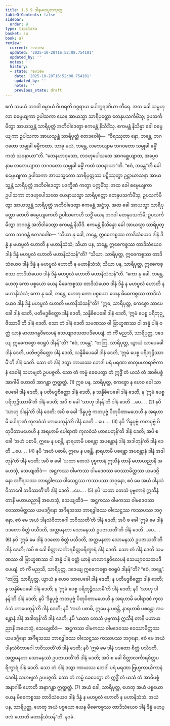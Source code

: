 ```yaml
---
title: 1.5.9 ဒါနမဟပ္ဖလသုတ္တ
tableOfContents: false
sidebar:
  order: 9
type: tipitaka
basket: su
book: a7
review:
  current: review
  updated: '2025-10-20T16:52:08.754101'
  updated_by: ''
  notes: ''
  history:
  - state: review
    date: '2025-10-20T16:52:08.754101'
    updated_by: ''
    notes: ''
    previous_state: draft
---
```



<DynamicBreadcrumb />


<ReviewStatus review={frontmatter.review} showDetails={true} />

<HypothesisAnnotation frontmatter={frontmatter} />

<Division number="52" book="a7" e="ch" v="16" p="441">

<Paragraph number="296" book="a7">
ဧကံ သမယံ ဘဂဝါ စမ္ပာယံ ဝိဟရတိ ဂဂ္ဂရာယ ပေါက္ခရဏိယာ တီရေ. အထ ခေါ သမ္ဗဟုလာ စမ္ပေယျကာ ဥပါသကာ ယေန အာယသ္မာ သာရိပုတ္တော တေနုပသင်္ကမိံသု; ဥပသင်္ကမိတွာ အာယသ္မန္တံ သာရိပုတ္တံ အဘိဝါဒေတွာ ဧကမန္တံ နိသီဒိံသု. ဧကမန္တံ နိသိန္နာ ခေါ စမ္ပေယျကာ ဥပါသကာ အာယသ္မန္တံ သာရိပုတ္တံ ဧတဒဝေါစုံ—  “စိရဿုတာ နော, ဘန္တေ, ဘဂဝတော သမ္မုခါ ဓမ္မီကထာ. သာဓု မယံ, ဘန္တေ, လဘေယျာမ ဘဂဝတော သမ္မုခါ ဓမ္မိံ ကထံ သဝနာယာ”တိ. “တေနဟာဝုသော, တဒဟုပေါသထေ အာဂစ္ဆေယျာထ, အပ္ပေဝ နာမ လဘေယျာထ ဘဂဝတော သမ္မုခါ ဓမ္မိံ ကထံ သဝနာယာ”တိ. “ဧဝံ, ဘန္တေ”တိ ခေါ စမ္ပေယျကာ ဥပါသကာ အာယသ္မတော သာရိပုတ္တဿ ပဋိဿုတွာ ဥဋ္ဌာယာသနာ အာယသ္မန္တံ သာရိပုတ္တံ အဘိဝါဒေတွာ ပဒက္ခိဏံ ကတွာ ပက္ကမိံသု.
</Paragraph>

<Paragraph number="297" book="a7">
အထ ခေါ စမ္ပေယျကာ ဥပါသကာ တဒဟုပေါသထေ ယေနာယသ္မာ သာရိပုတ္တော တေနုပသင်္ကမိံသု; ဥပသင်္ကမိတွာ အာယသ္မန္တံ သာရိပုတ္တံ အဘိဝါဒေတွာ ဧကမန္တံ အဋ္ဌံသု. အထ ခေါ အာယသ္မာ သာရိပုတ္တော တေဟိ စမ္ပေယျကေဟိ ဥပါသကေဟိ သဒ္ဓိံ ယေန ဘဂဝါ တေနုပသင်္ကမိ; ဥပသင်္ကမိတွာ ဘဂဝန္တံ အဘိဝါဒေတွာ ဧကမန္တံ နိသီဒိ. ဧကမန္တံ နိသိန္နော ခေါ အာယသ္မာ သာရိပုတ္တော ဘဂဝန္တံ ဧတဒဝေါစ—
</Paragraph>

<Paragraph number="298" book="a7">
“သိယာ နု ခေါ, ဘန္တေ, ဣဓေကစ္စဿ တာဒိသံယေဝ ဒါနံ ဒိန္နံ န မဟပ္ဖလံ ဟောတိ န မဟာနိသံသံ; သိယာ ပန, ဘန္တေ, ဣဓေကစ္စဿ တာဒိသံယေဝ ဒါနံ ဒိန္နံ မဟပ္ဖလံ ဟောတိ မဟာနိသံသန်”တိ? “သိယာ, သာရိပုတ္တ, ဣဓေကစ္စဿ တာဒိသံယေဝ ဒါနံ ဒိန္နံ န မဟပ္ဖလံ ဟောတိ န မဟာနိသံသံ; သိယာ ပန, သာရိပုတ္တ, ဣဓေကစ္စဿ တာဒိသံယေဝ ဒါနံ ဒိန္နံ မဟပ္ဖလံ ဟောတိ မဟာနိသံသန်”တိ. “ကော နု ခေါ, ဘန္တေ, ဟေတု ကော ပစ္စယော ယေန မိဓေကစ္စဿ တာဒိသံယေဝ ဒါနံ ဒိန္နံ န မဟပ္ဖလံ ဟောတိ န မဟာနိသံသံ; ကော နု ခေါ, ဘန္တေ, ဟေတု ကော ပစ္စယော ယေန မိဓေကစ္စဿ တာဒိသံယေဝ ဒါနံ ဒိန္နံ မဟပ္ဖလံ ဟောတိ မဟာနိသံသန်”တိ?
</Paragraph>

<Paragraph number="299" book="a7">
“ဣဓ, သာရိပုတ္တ, ဧကစ္စော သာပေခေါ ဒါနံ ဒေတိ, ပတိဗဒ္ဓစိတ္တော ဒါနံ ဒေတိ, သန္နိဓိပေခေါ ဒါနံ ဒေတိ, ‘ဣမံ ပေစ္စ ပရိဘုဉ္ဇိဿာမီ’တိ ဒါနံ ဒေတိ. သော တံ ဒါနံ ဒေတိ သမဏဿ ဝါ ဗြာဟ္မဏဿ ဝါ အန္နံ ပါနံ ဝတ္ထံ ယာနံ မာလာဂန္ဓဝိလေပနံ သေယျာဝသထပဒီပေယျံ. တံ ကိံ မညသိ, သာရိပုတ္တ, ဒဒေယျ ဣဓေကစ္စော ဧဝရူပံ ဒါနန်”တိ? “ဧဝံ, ဘန္တေ”.
</Paragraph>

<Paragraph number="300" book="a7">
“တတြ, သာရိပုတ္တ, ယွာယံ သာပေခေါ ဒါနံ ဒေတိ, ပတိဗဒ္ဓစိတ္တော ဒါနံ ဒေတိ, သန္နိဓိပေခေါ ဒါနံ ဒေတိ, ‘ဣမံ ပေစ္စ ပရိဘုဉ္ဇိဿာမီ’တိ ဒါနံ ဒေတိ. သော တံ ဒါနံ ဒတွာ ကာယဿ ဘေဒါ ပရံ မရဏာ စာတုမဟာရာဇိကာနံ ဒေဝါနံ သဟဗျတံ ဥပပဇ္ဇတိ. သော တံ ကမ္မံ ခေပေတွာ တံ ဣဒ္ဓိံ တံ ယသံ တံ အာဓိပစ္စံ အာဂါမီ ဟောတိ အာဂန္တာ ဣတ္ထတ္တံ. (1)
</Paragraph>

<Paragraph number="301" book="a7">
ဣဓ ပန, သာရိပုတ္တ, ဧကစ္စော န ဟေဝ ခေါ သာပေခေါ ဒါနံ ဒေတိ, န ပတိဗဒ္ဓစိတ္တော ဒါနံ ဒေတိ, န သန္နိဓိပေခေါ ဒါနံ ဒေတိ, န ‘ဣမံ ပေစ္စ ပရိဘုဉ္ဇိဿာမီ’တိ ဒါနံ ဒေတိ; အပိ စ ခေါ ‘သာဟု ဒါနန်’တိ ဒါနံ ဒေတိ …ပေ… . (2)
</Paragraph>

<Paragraph number="302" book="a7">
နပိ ‘သာဟု ဒါနန်’တိ ဒါနံ ဒေတိ; အပိ စ ခေါ ‘ဒိန္နပုဗ္ဗံ ကတပုဗ္ဗံ ပိတုပိတာမဟေဟိ န အရဟာမိ ပေါရာဏံ ကုလဝံသံ ဟာပေတုန်’တိ ဒါနံ ဒေတိ …ပေ… . (3)
</Paragraph>

<Paragraph number="303" book="a7">
နပိ ‘ဒိန္နပုဗ္ဗံ ကတပုဗ္ဗံ ပိတုပိတာမဟေဟိ န အရဟာမိ ပေါရာဏံ ကုလဝံသံ ဟာပေတုန်’တိ ဒါနံ ဒေတိ; အပိ စ ခေါ ‘အဟံ ပစာမိ, ဣမေ န ပစန္တိ, နာရဟာမိ ပစန္တော အပစန္တာနံ ဒါနံ အဒါတုန်’တိ ဒါနံ ဒေတိ …ပေ… . (4)
</Paragraph>

<Paragraph number="304" book="a7">
နပိ ‘အဟံ ပစာမိ, ဣမေ န ပစန္တိ, နာရဟာမိ ပစန္တော အပစန္တာနံ ဒါနံ အဒါတုန်’တိ ဒါနံ ဒေတိ; အပိ စ ခေါ ‘ယထာ တေသံ ပုဗ္ဗကာနံ ဣသီနံ တာနိ မဟာယညာနိ အဟေသုံ, သေယျထိဒံ—  အဋ္ဌကဿ ဝါမကဿ ဝါမဒေဝဿ ဝေဿာမိတ္တဿ ယမဒဂ္ဂိနော အင်္ဂီရသဿ ဘာရဒွါဇဿ ဝါသေဋ္ဌဿ ကဿပဿ ဘဂုနော, ဧဝံ မေ အယံ ဒါနသံဝိဘာဂေါ ဘဝိဿတီ’တိ ဒါနံ ဒေတိ …ပေ… . (5)
</Paragraph>

<Paragraph number="305" book="a7">
နပိ ‘ယထာ တေသံ ပုဗ္ဗကာနံ ဣသီနံ တာနိ မဟာယညာနိ အဟေသုံ, သေယျထိဒံ—  အဋ္ဌကဿ ဝါမကဿ ဝါမဒေဝဿ ဝေဿာမိတ္တဿ ယမဒဂ္ဂိနော အင်္ဂီရသဿ ဘာရဒွါဇဿ ဝါသေဋ္ဌဿ ကဿပဿ ဘဂုနော, ဧဝံ မေ အယံ ဒါနသံဝိဘာဂေါ ဘဝိဿတီ’တိ ဒါနံ ဒေတိ; အပိ စ ခေါ ‘ဣမံ မေ ဒါနံ ဒဒတော စိတ္တံ ပသီဒတိ, အတ္တမနတာ သောမနဿံ ဥပဇာယတီ’တိ ဒါနံ ဒေတိ …ပေ… . (6)
</Paragraph>

<Paragraph number="306" book="a7">
နပိ ‘ဣမံ မေ ဒါနံ ဒဒတော စိတ္တံ ပသီဒတိ, အတ္တမနတာ သောမနဿံ ဥပဇာယတီ’တိ ဒါနံ ဒေတိ; အပိ စ ခေါ စိတ္တာလင်္ကာရစိတ္တပရိက္ခာရံ ဒါနံ ဒေတိ. သော တံ ဒါနံ ဒေတိ သမဏဿ ဝါ ဗြာဟ္မဏဿ ဝါ အန္နံ ပါနံ ဝတ္ထံ ယာနံ မာလာဂန္ဓဝိလေပနံ သေယျာဝသထပဒီပေယျံ. တံ ကိံ မညသိ, သာရိပုတ္တ, ဒဒေယျ ဣဓေကစ္စော ဧဝရူပံ ဒါနန်”တိ? “ဧဝံ, ဘန္တေ”.
</Paragraph>

<Paragraph number="307" book="a7">
“တတြ, သာရိပုတ္တ, ယွာယံ န ဟေဝ သာပေခေါ ဒါနံ ဒေတိ; န ပတိဗဒ္ဓစိတ္တော ဒါနံ ဒေတိ; န သန္နိဓိပေခေါ ဒါနံ ဒေတိ; န ‘ဣမံ ပေစ္စ ပရိဘုဉ္ဇိဿာမီ’တိ ဒါနံ ဒေတိ; နပိ ‘သာဟု ဒါနန်’တိ ဒါနံ ဒေတိ; နပိ ‘ဒိန္နပုဗ္ဗံ ကတပုဗ္ဗံ ပိတုပိတာမဟေဟိ န အရဟာမိ ပေါရာဏံ ကုလဝံသံ ဟာပေတုန်’တိ ဒါနံ ဒေတိ; နပိ ‘အဟံ ပစာမိ, ဣမေ န ပစန္တိ, နာရဟာမိ ပစန္တော အပစန္တာနံ ဒါနံ အဒါတုန်’တိ ဒါနံ ဒေတိ; နပိ ‘ယထာ တေသံ ပုဗ္ဗကာနံ ဣသီနံ တာနိ မဟာယညာနိ အဟေသုံ, သေယျထိဒံ—  အဋ္ဌကဿ ဝါမကဿ ဝါမဒေဝဿ ဝေဿာမိတ္တဿ ယမဒဂ္ဂိနော အင်္ဂီရသဿ ဘာရဒွါဇဿ ဝါသေဋ္ဌဿ ကဿပဿ ဘဂုနော, ဧဝံ မေ အယံ ဒါနသံဝိဘာဂေါ ဘဝိဿတီ’တိ ဒါနံ ဒေတိ; နပိ ‘ဣမံ မေ ဒါနံ ဒဒတော စိတ္တံ ပသီဒတိ, အတ္တမနတာ သောမနဿံ ဥပဇာယတီ’တိ ဒါနံ ဒေတိ; အပိ စ ခေါ စိတ္တာလင်္ကာရစိတ္တပရိက္ခာရံ ဒါနံ ဒေတိ. သော တံ ဒါနံ ဒတွာ ကာယဿ ဘေဒါ ပရံ မရဏာ ဗြဟ္မကာယိကာနံ ဒေဝါနံ သဟဗျတံ ဥပပဇ္ဇတိ. သော တံ ကမ္မံ ခေပေတွာ တံ ဣဒ္ဓိံ တံ ယသံ တံ အာဓိပစ္စံ အနာဂါမီ ဟောတိ အနာဂန္တာ ဣတ္ထတ္တံ. (7)
</Paragraph>

<Paragraph number="308" book="a7">
အယံ ခေါ, သာရိပုတ္တ, ဟေတု အယံ ပစ္စယော ယေန မိဓေကစ္စဿ တာဒိသံယေဝ ဒါနံ ဒိန္နံ န မဟပ္ဖလံ ဟောတိ န မဟာနိသံသံ. အယံ ပန, သာရိပုတ္တ, ဟေတု အယံ ပစ္စယော ယေန မိဓေကစ္စဿ တာဒိသံယေဝ ဒါနံ ဒိန္နံ မဟပ္ဖလံ ဟောတိ မဟာနိသံသန်”တိ.

</Paragraph>
</Division>

<Paragraph number="309" type="center" book="a7">
နဝမံ.
</Paragraph>